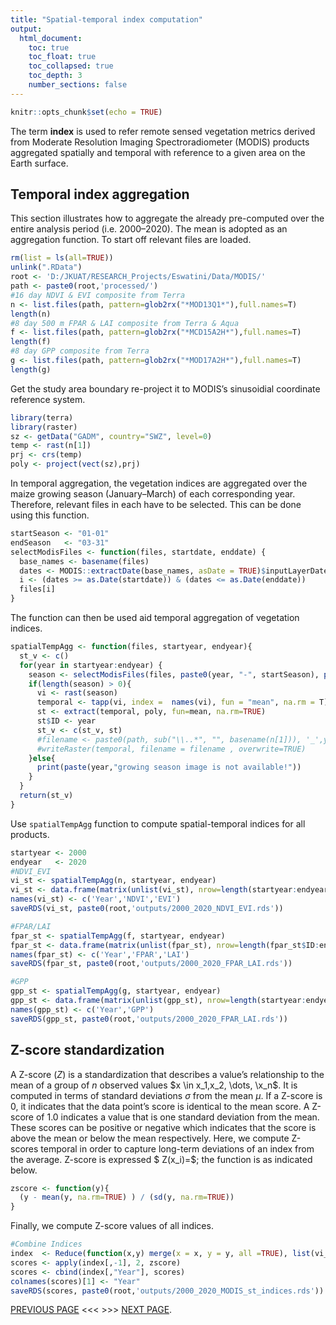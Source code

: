 ```yaml
---
title: "Spatial-temporal index computation"
output: 
  html_document:
    toc: true
    toc_float: true
    toc_collapsed: true
    toc_depth: 3
    number_sections: false
---
```


```r
knitr::opts_chunk$set(echo = TRUE)
```

The term **index** is used to refer remote sensed vegetation metrics derived from Moderate Resolution Imaging Spectroradiometer
(MODIS) products aggregated spatially and temporal with reference to a given area on the Earth surface.

## Temporal index aggregation

This section illustrates how to aggregate the already pre-computed over the entire analysis period (i.e. 2000--2020). The mean is adopted as an aggregation function. To start off relevant files are loaded.

```r
rm(list = ls(all=TRUE))
unlink(".RData")
root <- 'D:/JKUAT/RESEARCH_Projects/Eswatini/Data/MODIS/'
path <- paste0(root,'processed/')
#16 day NDVI & EVI composite from Terra
n <- list.files(path, pattern=glob2rx("*MOD13Q1*"),full.names=T)
length(n)
#8 day 500 m FPAR & LAI composite from Terra & Aqua
f <- list.files(path, pattern=glob2rx("*MCD15A2H*"),full.names=T)
length(f)
#8 day GPP composite from Terra
g <- list.files(path, pattern=glob2rx("*MOD17A2H*"),full.names=T)
length(g)
```

Get the study area boundary re-project it to MODIS's sinusoidial coordinate reference system.

```r
library(terra)
library(raster)
sz <- getData("GADM", country="SWZ", level=0)
temp <- rast(n[1])
prj <- crs(temp)
poly <- project(vect(sz),prj)
```

In temporal aggregation, the vegetation indices are aggregated over the maize growing season (January--March) of each corresponding year. Therefore, relevant files in each have to be selected. This can be done using this function.

```r
startSeason <- "01-01"
endSeason   <- "03-31"
selectModisFiles <- function(files, startdate, enddate) {
  base_names <- basename(files)
  dates <- MODIS::extractDate(base_names, asDate = TRUE)$inputLayerDates
  i <- (dates >= as.Date(startdate)) & (dates <= as.Date(enddate))
  files[i]
}
```

The function can then be used aid temporal aggregation of vegetation indices.

```r
spatialTempAgg <- function(files, startyear, endyear){
  st_v <- c()
  for(year in startyear:endyear) {
    season <- selectModisFiles(files, paste0(year, "-", startSeason), paste0(year, "-", endSeason))
    if(length(season) > 0){
      vi <- rast(season)
      temporal <- tapp(vi, index =  names(vi), fun = "mean", na.rm = T)
      st <- extract(temporal, poly, fun=mean, na.rm=TRUE)
      st$ID <- year
      st_v <- c(st_v, st)
      #filename <- paste0(path, sub("\\..*", "", basename(n[1])), '_',year,"_",index ,'.tif')
      #writeRaster(temporal, filename = filename , overwrite=TRUE)
    }else{
      print(paste(year,"growing season image is not available!"))
    }
  }
  return(st_v)
}
```

Use `spatialTempAgg` function to compute spatial-temporal indices for all products.

```r
startyear <- 2000
endyear   <- 2020
#NDVI_EVI
vi_st <- spatialTempAgg(n, startyear, endyear)
vi_st <- data.frame(matrix(unlist(vi_st), nrow=length(startyear:endyear), byrow=TRUE))
names(vi_st) <- c('Year','NDVI','EVI')
saveRDS(vi_st, paste0(root,'outputs/2000_2020_NDVI_EVI.rds'))

#FPAR/LAI
fpar_st <- spatialTempAgg(f, startyear, endyear)
fpar_st <- data.frame(matrix(unlist(fpar_st), nrow=length(fpar_st$ID:endyear), byrow=TRUE))
names(fpar_st) <- c('Year','FPAR','LAI')
saveRDS(fpar_st, paste0(root,'outputs/2000_2020_FPAR_LAI.rds'))

#GPP
gpp_st <- spatialTempAgg(g, startyear, endyear)
gpp_st <- data.frame(matrix(unlist(gpp_st), nrow=length(startyear:endyear), byrow=TRUE))
names(gpp_st) <- c('Year','GPP')
saveRDS(gpp_st, paste0(root,'outputs/2000_2020_FPAR_LAI.rds'))

```

## Z-score standardization

A Z-score (*Z*) is a standardization that describes a value's relationship to the mean of a group of *n* observed values $x \in x_1,x_2, \dots, \x_n$. It is computed in terms of standard deviations $\sigma$ from the mean $\mu$. If a Z-score is 0, it indicates that the data point's score is identical to the mean score. A Z-score of 1.0 indicates a value that is one standard deviation from the mean. These scores can be positive or negative which indicates that the score is above the mean or below the mean respectively. Here, we compute Z-scores temporal in order to capture long-term deviations of an index from the average. Z-score is expressed $ Z(x_i)=\frac{x_i-\mu(x)}{\sigma(x)}$; the function is as indicated below.

```r
zscore <- function(y){
  (y - mean(y, na.rm=TRUE) ) / (sd(y, na.rm=TRUE))
}

```

Finally, we compute Z-score values of all indices.

```r
#Combine Indices
index  <- Reduce(function(x,y) merge(x = x, y = y, all =TRUE), list(vi_st, fpar_st, gpp_st))
scores <- apply(index[,-1], 2, zscore)
scores <- cbind(index[,"Year"], scores)
colnames(scores)[1] <- "Year"
saveRDS(scores, paste0(root,'outputs/2000_2020_MODIS_st_indices.rds'))

```

[PREVIOUS PAGE](MODISprocessing.html) <<<  >>>   [NEXT PAGE](yield.html).
